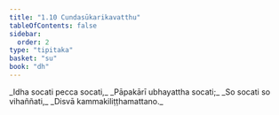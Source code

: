 ```yaml
---
title: "1.10 Cundasūkarikavatthu"
tableOfContents: false
sidebar:
  order: 2
type: "tipitaka"
basket: "su"
book: "dh"
---
```



<DynamicBreadcrumb />

<Division number="15" book="dh" bookNo="18" page="15">

<Paragraph number="16" type="verses" book="dh">
_Idha socati pecca socati,_  
_Pāpakārī ubhayattha socati;_  
_So socati so vihaññati,_  
_Disvā kammakiliṭṭhamattano._
</Paragraph>
</Division>